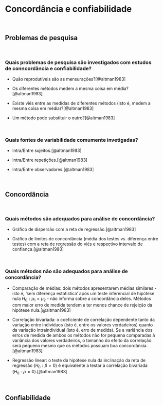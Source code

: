 # **Concordância e confiabilidade** {#analise-concordancia-confiabilidade}

<br>

## Problemas de pesquisa {#problemas}

<br>

### Quais problemas de pesquisa são investigados com estudos de conncordância e confiabilidade?

- Quão reprodutíveis são as mensurações?[@altman1983]

- Os diferentes métodos medem a mesma coisa em média?[@altman1983]

- Existe viés entre as medidas de diferentes métodos (isto é, medem a mesma coisa em média)?[@altman1983]

- Um método pode substituir o outro?[@altman1983]

<br>

### Quais fontes de variabilidade comumente invetigadas?

- Intra/Entre sujeitos.[@altman1983]

- Intra/Entre repetições.[@altman1983]

- Intra/Entre observadores.[@altman1983]

<br>

## Concordância {#concordancia}

<br>

### Quais métodos são adequados para análise de concordância?

- Gráfico de dispersão com a reta de regressão.[@altman1983]

- Gráfico de limites de concordância (média dos testes vs. diferença entre testes) com a reta de regressão do viés e respectivo intervalo de confiança.[@altman1983]

<br>

### Quais métodos não são adequados para análise de concordância?

-   Comparação de médias: dois métodos apresentarem médias similares - isto é, 'sem diferença estatística' após um teste inferencial de hipótese nula $H_{0}:\mu_{1} = \mu_{2}$ - não informa sobre a concordância deles. Métodos com maior erro de medida tendem a ter menos chance de rejeição da hipótese nula.[@altman1983]

- Correlação bivariada: o coeficiente de correlação dependente tanto da variação entre indivíduos (isto é, entre os valores verdadeiros) quanto da variação intraindividual (isto é, erro de medida). Se a variância dos erros de medida de ambos os métodos não for pequena comparadas à variância dos valores verdadeiros, o tamanho do efeito da correlação será pequeno mesmo que os métodos possuam boa concordância.[@altman1983]

- Regressão linear: o teste da hipótese nula da inclinação da reta de regressão ($H_{0}:\beta = 0$) é equivalente a testar a correlação bivariada ($H_{0}:\rho = 0$).[@altman1983]

<br>

## Confiabilidade {#confiabilidade}

<br>
